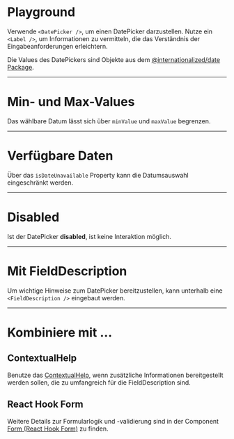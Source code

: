 # Playground

Verwende `<DatePicker />`, um einen DatePicker darzustellen. Nutze ein `<Label />`, um Informationen zu vermitteln, die das Verständnis der Eingabeanforderungen erleichtern. 

Die Values des DatePickers sind Objekte aus dem [@internationalized/date Package](https://react-spectrum.adobe.com/internationalized/date/).

<LiveCodeEditor />

---

# Min- und Max-Values

Das wählbare Datum lässt sich über `minValue` und `maxValue` begrenzen.

<LiveCodeEditor example="future" editorCollapsed />

---

# Verfügbare Daten

Über das `isDateUnavailable` Property kann die Datumsauswahl eingeschränkt werden.

<LiveCodeEditor example="unavailable" editorCollapsed />

---

# Disabled

Ist der DatePicker **disabled**, ist keine Interaktion möglich.

<LiveCodeEditor example="disabled" editorCollapsed />

---

# Mit FieldDescription

Um wichtige Hinweise zum DatePicker bereitzustellen, kann unterhalb eine `<FieldDescription />` eingebaut werden.

<LiveCodeEditor example="fieldDescription" editorCollapsed />

---

# Kombiniere mit ...

## ContextualHelp

Benutze das [ContextualHelp](/03-components/overlays/contextual-help), wenn zusätzliche Informationen bereitgestellt werden sollen, die zu umfangreich für die FieldDescription sind.

<LiveCodeEditor example="contextualHelp" editorCollapsed />

## React Hook Form

Weitere Details zur Formularlogik und -validierung sind in der Component [Form (React Hook Form)](/03-components/form-controls/form-react-hook-form) zu finden.

<LiveCodeEditor example="form" editorCollapsed />

